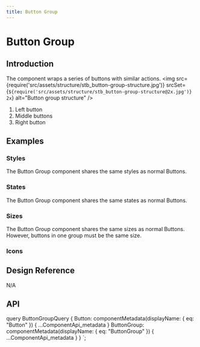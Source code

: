 ```yaml
---
title: Button Group
---
```


# Button Group

## Introduction
The component wraps a series of buttons with similar actions.
<img
  src={require('src/assets/structure/stb_button-group-structure.jpg')}
  srcSet={`${require('src/assets/structure/stb_button-group-structure@2x.jpg')} 2x`}
  alt="Button group structure"
/>
<ol className="u-textGray u-marginTopTiny">
  <li>Left button</li>
  <li>Middle buttons</li>
  <li>Right button</li>
</ol>


## Examples

### Styles

The Button Group component shares the same styles as normal Buttons.

<CodeView codeText={groupStylesButton} />

### States

The Button Group component shares the same states as normal Buttons.

<CodeView codeText={groupStatesButton} />

### Sizes

The Button Group component shares the same sizes as normal Buttons. However, buttons in one group must be the same size.

<CodeView codeText={groupSizesButton} />

### Icons

<CodeView codeText={groupIconsButton} />

## Design Reference

N/A

## API

<ComponentApi metadata={props.data.ButtonGroup} exportedBy={props.data.Button} />

  query ButtonGroupQuery {
    Button: componentMetadata(displayName: { eq: "Button" }) {
      ...ComponentApi_metadata
    }
    ButtonGroup: componentMetadata(displayName: { eq: "ButtonGroup" }) {
      ...ComponentApi_metadata
    }
  }
`;
